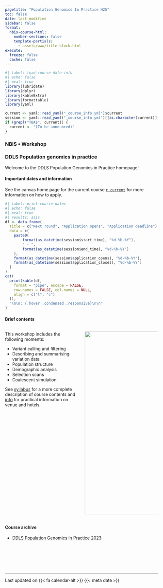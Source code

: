 ```yaml
---
pagetitle: "Population Genomics In Practice H25"
toc: false
date: last-modified
sidebar: false
format:
  nbis-course-html:
    number-sections: false
    template-partials:
      - assets/www/title-block.html
execute:
  freeze: false
  cache: false
---
```




```r
#| label: load-course-date-info
#| echo: false
#| eval: true
library(lubridate)
library(dplyr)
library(kableExtra)
library(formattable)
library(yaml)

current <- yaml::read_yaml("_course_info.yml")$current
session <- yaml::read_yaml("_course_info.yml")[[as.character(current)]]
if (grepl("TBA$", current)) {
  current <- "(To be announced)"
}
```

### NBIS • Workshop

### DDLS Population genomics in practice

Welcome to the DDLS Population Genomics in Practice homepage!

#### Important dates and information

See the canvas home page for the current course
[`r current`](`r session$canvas_home_page`) for more
information on how to apply.

```r
#| label: print-course-dates
#| echo: false
#| eval: true
#| results: asis
df <- data.frame(
  title = c("Next round", "Application opens", "Application deadline"),
  data = c(
    paste0(
        format(as_datetime(session$start_time), "%d-%b-%Y"),
        " - ",
        format(as_datetime(session$end_time), "%d-%b-%Y")
    ),
    format(as_datetime(session$application_opens), "%d-%b-%Y"),
    format(as_datetime(session$application_closes), "%d-%b-%Y")
  )
)
cat(
  print(kable(df,
    format = "pipe", escape = FALSE,
    row.names = FALSE, col.names = NULL,
    align = c("l", "c")
  )),
  "\n\n: {.hover .condensed .responsive}\n\n"
)
```

#### Brief contents

:::: {.columns}

::: {.column width="50%"}

This workshop includes the following moments:

- Variant calling and filtering
- Describing and summarising variation data
- Population structure
- Demographic analysis
- Selection scans
- Coalescent simulation

See [syllabus](syllabus.qmd) for a more complete description of course
contents and [info](info.qmd) for practical information on venue and
hotels.

:::

::: {.column width="50%"}

![](img/ooa-demesdraw-fig-1.svg){height="600px"}

:::

::::

#### Course archive

- [DDLS Population Genomics In Practice 2023](https://nbisweden.github.io/workshop-pgip/)

<br>

![](assets/logos/nbis-scilifelab.svg){height="1.2em"}

<br>

---

::: {.landing-update}

::: {.smallest}

Last updated on {{< fa calendar-alt >}} {{< meta date >}}

:::

:::
